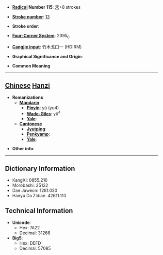 * '''[[Wiktionary:Chinese radical index| Radical]] Number 115''': [[Wiktionary:Chinese radical index 禾|禾]]+8 strokes

* '''[[Wiktionary:Chinese total strokes index|Stroke number]]''': [[Wiktionary:Chinese total strokes index 13|13]]

* '''Stroke order''': 

* '''[[Wiktionary:Chinese four corner index|Four-Corner System]]''': 2395<sub>0</sub>

* '''[[Wiktionary:Chinese Cangjie index|Cangjie input]]''': 竹木戈口一 (HDIRM)

* '''Graphical Significance and Origin''': 

* '''Common Meaning'''

----

== [[Chinese]] [[Hanzi]] ==

* '''Romanizations'''
** '''[[Mandarin]]'''
*** '''[[Pinyin]]''': yù (yu4)
*** '''[[Wade-Giles]]''': yü<sup>4</sup>
*** '''[[Yale]]''': 
** '''[[Cantonese]]'''
*** '''[[Jyutping]]''':
*** '''[[Penkyamp]]''': 
*** '''[[Yale]]''': 

* '''Other info''': 

----

== Dictionary Information ==

* KangXi: 0855.210
* Morobashi: 25132
* Dae Jaweon: 1281.020
* Hanyu Da Zidian: 42611.110

== Technical Information ==

* '''Unicode''':
** Hex: 7A22
** Decimal: 31266
* '''Big5''':
** Hex: DEFD
** Decimal: 57085